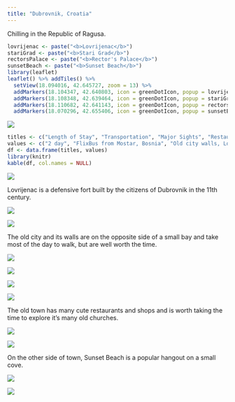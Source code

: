 ```yaml
---
title: "Dubrovnik, Croatia"
---
```


Chilling in the Republic of Ragusa.

```r
lovrijenac <- paste("<b>Lovrijenac</b>")
stariGrad <- paste("<b>Stari Grad</b>")
rectorsPalace <- paste("<b>Rector's Palace</b>")
sunsetBeach <- paste("<b>Sunset Beach</b>")
library(leaflet)
leaflet() %>% addTiles() %>%
  setView(18.094016, 42.645727, zoom = 13) %>%
  addMarkers(18.104347, 42.640803, icon = greenDotIcon, popup = lovrijenac) %>% # Lovrijenac (Fortress)
  addMarkers(18.108348, 42.639464, icon = greenDotIcon, popup = stariGrad) %>% # Old Walled City
  addMarkers(18.110682, 42.641143, icon = greenDotIcon, popup = rectorsPalace) %>% # Rector's Palace
  addMarkers(18.070296, 42.655406, icon = greenDotIcon, popup = sunsetBeach) # Sunset Beach
```

![](images/Dubrovnik/dubrovnik14.png)
```r
titles <- c("Length of Stay", "Transportation", "Major Sights", "Restaurant Recommendations")
values <- c("2 day", "FlixBus from Mostar, Bosnia", "Old city walls, Lovrijenac", "Peppino's Gelato Garden")
df <- data.frame(titles, values)
library(knitr)
kable(df, col.names = NULL)
```

![](images/Dubrovnik/dubrovnik9.png)

Lovrijenac is a defensive fort built by the citizens of Dubrovnik in the 11th century.

![](images/Dubrovnik/dubrovnik10.png)

![](images/Dubrovnik/dubrovnik12.png)

The old city and its walls are on the opposite side of a small bay and take most of the day to walk, but are well worth the time.

![](images/Dubrovnik/dubrovnik1.png)

![](images/Dubrovnik/dubrovnik2.png)

![](images/Dubrovnik/dubrovnik3.png)

![](images/Dubrovnik/dubrovnik19.png)

The old town has many cute restaurants and shops and is worth taking the time to explore it's many old churches.

![](images/Dubrovnik/dubrovnik8.png)

![](images/Dubrovnik/dubrovnik20.png)

On the other side of town, Sunset Beach is a popular hangout on a small cove.

![](images/Dubrovnik/dubrovnik24.png)

![](images/Dubrovnik/dubrovnik11.png)